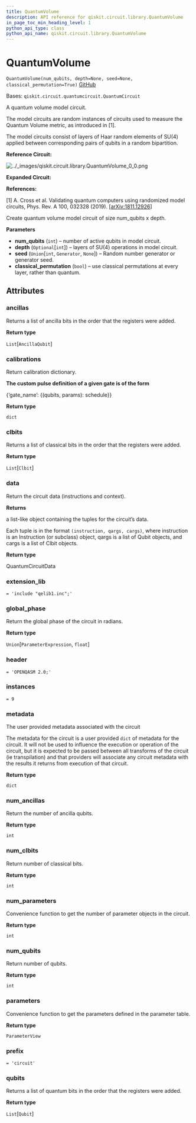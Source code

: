 ```yaml
---
title: QuantumVolume
description: API reference for qiskit.circuit.library.QuantumVolume
in_page_toc_min_heading_level: 1
python_api_type: class
python_api_name: qiskit.circuit.library.QuantumVolume
---
```


# QuantumVolume

<span id="qiskit.circuit.library.QuantumVolume" />

`QuantumVolume(num_qubits, depth=None, seed=None, classical_permutation=True)` [GitHub](https://github.com/qiskit/qiskit/tree/stable/0.20/qiskit/circuit/library/quantum_volume.py "view source code")

Bases: `qiskit.circuit.quantumcircuit.QuantumCircuit`

A quantum volume model circuit.

The model circuits are random instances of circuits used to measure the Quantum Volume metric, as introduced in \[1].

The model circuits consist of layers of Haar random elements of SU(4) applied between corresponding pairs of qubits in a random bipartition.

**Reference Circuit:**

![../\_images/qiskit.circuit.library.QuantumVolume\_0\_0.png](/images/api/qiskit/0.36/qiskit.circuit.library.QuantumVolume_0_0.png)

**Expanded Circuit:**

**References:**

\[1] A. Cross et al. Validating quantum computers using randomized model circuits, Phys. Rev. A 100, 032328 (2019). \[[arXiv:1811.12926](https://arxiv.org/abs/1811.12926)]

Create quantum volume model circuit of size num\_qubits x depth.

**Parameters**

*   **num\_qubits** (`int`) – number of active qubits in model circuit.
*   **depth** (`Optional`\[`int`]) – layers of SU(4) operations in model circuit.
*   **seed** (`Union`\[`int`, `Generator`, `None`]) – Random number generator or generator seed.
*   **classical\_permutation** (`bool`) – use classical permutations at every layer, rather than quantum.

## Attributes

<span id="qiskit.circuit.library.QuantumVolume.ancillas" />

### ancillas

Returns a list of ancilla bits in the order that the registers were added.

**Return type**

`List`\[`AncillaQubit`]

<span id="qiskit.circuit.library.QuantumVolume.calibrations" />

### calibrations

Return calibration dictionary.

**The custom pulse definition of a given gate is of the form**

\{‘gate\_name’: \{(qubits, params): schedule}}

**Return type**

`dict`

<span id="qiskit.circuit.library.QuantumVolume.clbits" />

### clbits

Returns a list of classical bits in the order that the registers were added.

**Return type**

`List`\[`Clbit`]

<span id="qiskit.circuit.library.QuantumVolume.data" />

### data

Return the circuit data (instructions and context).

**Returns**

a list-like object containing the tuples for the circuit’s data.

Each tuple is in the format `(instruction, qargs, cargs)`, where instruction is an Instruction (or subclass) object, qargs is a list of Qubit objects, and cargs is a list of Clbit objects.

**Return type**

QuantumCircuitData

<span id="qiskit.circuit.library.QuantumVolume.extension_lib" />

### extension\_lib

`= 'include "qelib1.inc";'`

<span id="qiskit.circuit.library.QuantumVolume.global_phase" />

### global\_phase

Return the global phase of the circuit in radians.

**Return type**

`Union`\[`ParameterExpression`, `float`]

<span id="qiskit.circuit.library.QuantumVolume.header" />

### header

`= 'OPENQASM 2.0;'`

<span id="qiskit.circuit.library.QuantumVolume.instances" />

### instances

`= 9`

<span id="qiskit.circuit.library.QuantumVolume.metadata" />

### metadata

The user provided metadata associated with the circuit

The metadata for the circuit is a user provided `dict` of metadata for the circuit. It will not be used to influence the execution or operation of the circuit, but it is expected to be passed between all transforms of the circuit (ie transpilation) and that providers will associate any circuit metadata with the results it returns from execution of that circuit.

**Return type**

`dict`

<span id="qiskit.circuit.library.QuantumVolume.num_ancillas" />

### num\_ancillas

Return the number of ancilla qubits.

**Return type**

`int`

<span id="qiskit.circuit.library.QuantumVolume.num_clbits" />

### num\_clbits

Return number of classical bits.

**Return type**

`int`

<span id="qiskit.circuit.library.QuantumVolume.num_parameters" />

### num\_parameters

Convenience function to get the number of parameter objects in the circuit.

**Return type**

`int`

<span id="qiskit.circuit.library.QuantumVolume.num_qubits" />

### num\_qubits

Return number of qubits.

**Return type**

`int`

<span id="qiskit.circuit.library.QuantumVolume.parameters" />

### parameters

Convenience function to get the parameters defined in the parameter table.

**Return type**

`ParameterView`

<span id="qiskit.circuit.library.QuantumVolume.prefix" />

### prefix

`= 'circuit'`

<span id="qiskit.circuit.library.QuantumVolume.qubits" />

### qubits

Returns a list of quantum bits in the order that the registers were added.

**Return type**

`List`\[`Qubit`]


